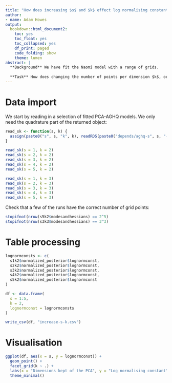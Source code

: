 ```yaml
---
title: "How does increasing $s$ and $k$ effect log normalising constant estimation"
author:
- name: Adam Howes
output:
  bookdown::html_document2:
    toc: yes
    toc_float: yes
    toc_collapsed: yes
    df_print: paged
    code_folding: show
    theme: lumen
abstract: |
  **Background** We have fit the Naomi model with a range of grids.
  
  **Task** How does changing the number of points per dimension $k$, or the number of dimensions of variation kept $s$ change the log normalising constant estimated?
---
```


# Data import

We start by reading in a selection of fitted PCA-AGHQ models.
We only need the quadrature part of the returned object:

```r
read_sk <- function(s, k) {
  assign(paste0("s", s, "k", k), readRDS(paste0("depends/aghq-s", s, "-k", k, ".rds"))$quad, envir = parent.frame())
}

read_sk(s = 1, k = 2)
read_sk(s = 2, k = 2)
read_sk(s = 3, k = 2)
read_sk(s = 4, k = 2)
read_sk(s = 5, k = 2)

read_sk(s = 1, k = 3)
read_sk(s = 2, k = 3)
read_sk(s = 3, k = 3)
read_sk(s = 4, k = 3)
read_sk(s = 5, k = 3)
```

Check that a few of the runs have the correct number of grid points:

```r
stopifnot(nrow(s5k2$modesandhessians) == 2^5)
stopifnot(nrow(s3k3$modesandhessians) == 3^3)
```

# Table processing

```r
lognormconsts <- c(
  s1k2$normalized_posterior$lognormconst,
  s2k2$normalized_posterior$lognormconst,
  s3k2$normalized_posterior$lognormconst,
  s4k2$normalized_posterior$lognormconst,
  s5k2$normalized_posterior$lognormconst
)

df <- data.frame(
  s = 1:5,
  k = 2,
  lognormconst = lognormconsts
)

write_csv(df, "increase-s-k.csv")
```

# Visualisation

```r
ggplot(df, aes(x = s, y = lognormconst)) +
  geom_point() +
  facet_grid(k ~ .) +
  labs(x = "Dimensions kept of the PCA", y = "Log normalising constant") +
  theme_minimal()
```
